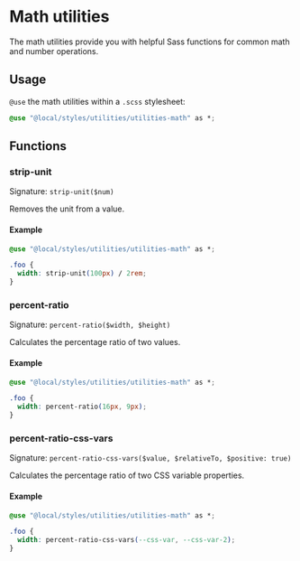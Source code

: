 
<Meta title="styles/utilities/utilities-math" />

# Math utilities

The math utilities provide you with helpful Sass functions for common math and number operations.

## Usage

`@use` the math utilities within a `.scss` stylesheet:

```css
@use "@local/styles/utilities/utilities-math" as *;
```

## Functions

### strip-unit

Signature: `strip-unit($num)`

Removes the unit from a value.

#### Example

```css
@use "@local/styles/utilities/utilities-math" as *;

.foo {
  width: strip-unit(100px) / 2rem;
}
```

### percent-ratio

Signature: `percent-ratio($width, $height)`

Calculates the percentage ratio of two values.

#### Example

```css
@use "@local/styles/utilities/utilities-math" as *;

.foo {
  width: percent-ratio(16px, 9px);
}
```

### percent-ratio-css-vars

Signature: `percent-ratio-css-vars($value, $relativeTo, $positive: true)`

Calculates the percentage ratio of two CSS variable properties.

#### Example

```css
@use "@local/styles/utilities/utilities-math" as *;

.foo {
  width: percent-ratio-css-vars(--css-var, --css-var-2);
}
```
